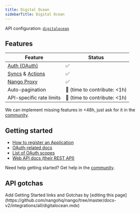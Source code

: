 ```yaml
---
title: Digital Ocean
sidebarTitle: Digital Ocean
---
```


API configuration: [`digitalocean`](https://nango.dev/providers.yaml)

## Features

| Feature                                                                          | Status                          |
| -------------------------------------------------------------------------------- | ------------------------------- |
| [Auth (OAuth)](/guides/oauth)                                                      | ✅                              |
| [Syncs](/guides/sync) & [Actions](/guides/action)                                                              | ✅                              |
| [Nango Proxy](/guides/proxy)                          | ✅   |
| Auto-pagination                     | 🚫 (time to contribute: &lt;1h) |
| API-specific rate limits | 🚫 (time to contribute: &lt;1h) |

<Tip>We can implement missing features in &lt;48h, just ask for it in the [community](https://nango.dev/slack).</Tip>

## Getting started

-   [How to register an Application](https://cloud.digitalocean.com/login?redirect_url=https%3A%2F%2Fcloud.digitalocean.com%2Faccount%2Fapi%2Fapplications%2Fnew)
-   [OAuth-related docs](https://cloud.digitalocean.com/login?redirect_url=https%3A%2F%2Fcloud.digitalocean.com%2Faccount%2Fapi%2Fapplications%2Fnew)
-   [List of OAuth scopes](https://docs.digitalocean.com/reference/api/oauth-api/#scopes)
-   [Web API docs (their REST API)](https://docs.digitalocean.com/reference/api/intro/)

<Tip>Need help getting started? Get help in the [community](https://nango.dev/slack).</Tip>

## API gotchas

<Note>
    Add Getting Started links and Gotchas by [editing this page](https://github.com/nangohq/nango/tree/master/docs-v2/integrations/all/digitalocean.mdx)
</Note>
